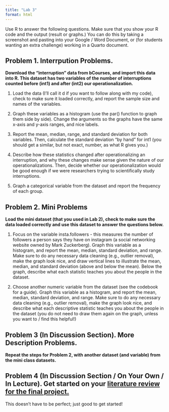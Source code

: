```yaml
---
title: "Lab 3"
format: html
---
```


Use R to answer the following questions. Make sure that you show your R code and the output (result or graphs.) You can do this by taking a screenshot and pasting into your Google / Word Document, or (for students wanting an extra challenge) working in a Quarto document.

## Problem 1. Interrpution Problems.

**Download the “interruption” data from bCourses, and import this data into R. This dataset has two variables of the number of interruptions counted before (int1) and after (int2) our operationalization.**

1. Load the data (I'll call it d if you want to follow along with my code), check to make sure it loaded correctly, and report the sample size and names of the variables.

2. Graph these variables as a histogram (use the par() function to graph them side by side). Change the arguments so the graphs have the same x-axis and y-axis ranges, and nice labels.

3. Report the mean, median, range, and standard deviation for both variables. Then, calculate the standard deviation “by hand” for int1 (you should get a similar, but not exact, number, as what R gives you.) 

4. Describe how these statistics changed after operationalizing an interruption, and why these changes make sense given the nature of our operationalizations. Then, decide whether our operationalization would be good enough if we were researchers trying to scientifically study interruptions.

5. Graph a categorical variable from the dataset and report the frequency of each group.

## Problem 2. Mini Problems

**Load the mini dataset (that you used in Lab 2), check to make sure the data loaded correctly and use this dataset to answer the questions below.**

1. Focus on the variable insta.followers - this measures the number of followers a person says they have on instagram (a social networking website owned by Mark Zuckerberg). Graph this variable as a histogram, and report the mean, median, standard deviation, and range. Make sure to do any necessary data cleaning (e.g., outlier removal), make the graph look nice, and draw vertical lines to illustrate the mean, median, and standard deviation (above and below the mean). Below the graph, describe what each statistic teaches you about the people in the dataset.

2. Choose another numeric variable from the dataset (see the codebook for a guide). Graph this variable as a histogram, and report the mean, median, standard deviation, and range. Make sure to do any necessary data cleaning (e.g., outlier removal), make the graph look nice, and describe what each descriptive statistic teaches you about the people in the dataset (you do not need to draw them again on the graph, unless you want to / find this helpful!)

## Problem 3 (In Discussion Section). More Description Problems.

**Repeat the steps for Problem 2, with another dataset (and variable) from the mini class datasets.**

## Problem 4 (In Discussion Section / On Your Own / In Lecture). Get started on your [literature review for the final project.](https://docs.google.com/spreadsheets/d/1CGkY6Ior_Rga1rKsaDMj8zc1ueIB2ZsVvgucS2K9SDA/edit?usp=sharing) 

This doesn't have to be perfect; just good to get started!
